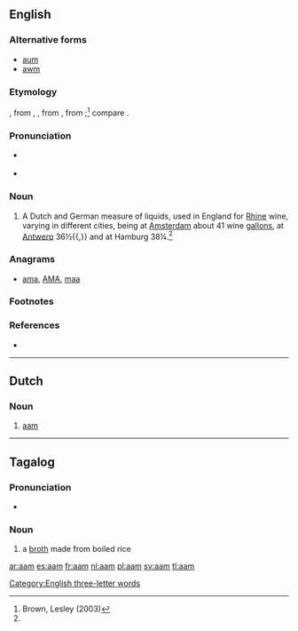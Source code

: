 {{also|AAM|Aam}}
==English==

{{Webster 1913}}

===Alternative forms===
* [[aum]]
* [[awm]]

===Etymology===
{{borrowing|nl|aam}}, from {{etyl|de}} {{term|Ahm|lang=de}}, {{term|Ohm|lang=de}}, from {{etyl|LL.}} {{term|lang=la|ama}}, from {{etyl|grc}} {{term|amē||bucket|lang=grc}};<ref name=SOED>Brown, Lesley (2003)</ref> compare {{etyl|la}} {{term|hama||water bucket|lang=la}}.{{rfscript|grc}}

===Pronunciation===
* {{a|RP}} {{IPA|/ɑːm/|/ɔːm}}
* {{a|GA}} {{IPA|/ɑm/|/ɔm}}

===Noun===
{{en-noun}}

# {{historical}} A Dutch and German measure of liquids, used in England for [[Rhine]] wine, varying in different cities, being at [[Amsterdam]] about 41 wine [[gallons]], at [[Antwerp]] 36½{{,}} and at Hamburg 38¼.{{defdate|First attested from 1350 to 1470}}<ref name=SOED/>

===Anagrams===
* [[ama#English|ama]], [[AMA#English|AMA]], [[maa#English|maa]]

===Footnotes===
{{rfc-header|Footnotes|lang=en}}
<references/>

===References===
* {{reference-book | last =| first = | authorlink =  | coauthors =  | editor =Brown, Lesley  | others =  | title = The Shorter Oxford English Dictionary | origdate =  | origyear = 1933| origmonth =  | url =  | format =  | accessdate =  | accessyear =  | accessmonth =  | edition = 5th | date =  | year =2003| month =  | publisher =Oxford University Press  | location =Oxford, UK | language =  | id =  | doi = | isbn =978-0-19-860575-7 | lccn = | ol = | pages =1| chapter =  | chapterurl =  | quote =}}

[[Category:English three-letter words]]

----

==Dutch==

===Noun===
{{nl-noun|n|amen|-}}

# [[#English|aam]]

----

==Tagalog==

===Pronunciation===
* {{IPA|/aˈam/|lang=tl}}

===Noun===
{{tl-noun}}

# a [[broth]] made from boiled rice
#: {{usex|Bigyan mo ng '''aam''' ang bata.|lang=tl|translation=Give the child some rice broth.}}

[[ar:aam]]
[[es:aam]]
[[fr:aam]]
[[nl:aam]]
[[pl:aam]]
[[sv:aam]]
[[tl:aam]]